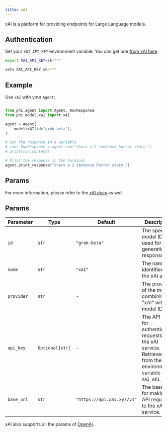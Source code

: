 ```yaml
---
title: xAI
---
```


xAI is a platform for providing endpoints for Large Language models.

## Authentication

Set your `XAI_API_KEY` environment variable. You can get one [from xAI here](https://console.x.ai/).

<CodeGroup>

```bash Mac
export XAI_API_KEY=sk-***
```

```bash Windows
setx XAI_API_KEY sk-***
```

</CodeGroup>

## Example

Use `xAI` with your `Agent`:

<CodeGroup>

```python agent.py

from phi.agent import Agent, RunResponse
from phi.model.xai import xAI

agent = Agent(
    model=xAI(id="grok-beta"),
)

# Get the response in a variable
# run: RunResponse = agent.run("Share a 2 sentence horror story.")
# print(run.content)

# Print the response in the terminal
agent.print_response("Share a 2 sentence horror story.")

```

</CodeGroup>

## Params

For more information, please refer to the [xAI docs](https://docs.x.ai/docs) as well.

## Params

| Parameter  | Type            | Default                    | Description                                                                                                        |
| ---------- | --------------- | -------------------------- | ------------------------------------------------------------------------------------------------------------------ |
| `id`       | `str`           | `"grok-beta"`              | The specific model ID used for generating responses.                                                               |
| `name`     | `str`           | `"xAI"`                    | The name identifier for the xAI agent.                                                                             |
| `provider` | `str`           | -                          | The provider of the model, combining "xAI" with the model ID.                                                      |
| `api_key`  | `Optional[str]` | -                          | The API key for authenticating requests to the xAI service. Retrieved from the environment variable `XAI_API_KEY`. |
| `base_url` | `str`           | `"https://api.xai.xyz/v1"` | The base URL for making API requests to the xAI service.                                                           |

xAI also supports all the params of [OpenAI](/models/openai).
